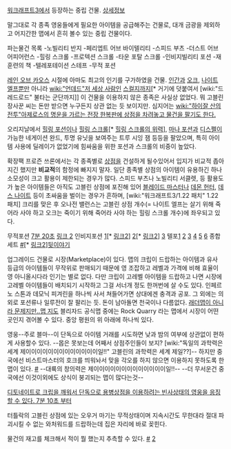 [[워크래프트3]]에서 등장하는 중립 건물. [http://classic.battle.net/war3/neutral/buildings.shtml#goblinmerchant 상세정보]

말그대로 각 종족 영웅들에게 필요한 아이템을 공급해주는 건물로, 대개 금광을 제외하고 어지간한 맵에서 흔히 볼수 있는 중립 건물이다. 

파는물건 목록
-노빌리티 반지
-페리엡트 어브 바이텔리티
-스피드 부츠
-더스트 어브 어피어런스
-힐링 스크롤
-프로텍션 스크롤
-타운 포탈 스크롤
-인비지빌리티 포션
-재훈련의 책
-텔레포테이션 스테프
-무적 포션

[[레인 오브 카오스]] 시절에 아마도 최고의 인기를 구가하였을 건물. [[인간]]과 [[오크]], [[나이트 엘프]]뿐만 아니라 [[wiki:"언데드"저 세상 사람]]인 [[스컬지]]까지[* 거기에 덧붙여서 [wiki:"드레드로드" 불타는 군단까지]] 이 건물을 이용하지 않은 종족은 사실상 없었다. 뭐 고블린 장사꾼 씨는 돈만 받으면 누구든지 상관 없는 듯 보이지만. 심지어는 [[wiki:"하이잘 산의 전투"아제로스의 명운을 가르는 전장 한복판에 상점을 차려놓고 물건을 팔기도 한다.]]

오리지날에서 [[힐링 포션]]이나 [[힐링 스크롤]][* [http://tvpot.daum.net/clip/ClipView.do?clipid=39143206&rtes=y&startDuration=824.35 힐링 스크롤의 위력]], [[마나 포션]]과 [[디스펠]]이 가능한 네게이션 완드, 투명 유닛을 보여주는 트루 시잉 잼 등등을 팔았으며, 특히 아이템 사용에 딜레이가 없었기에 힘싸움을 위한 포션과 스크롤의 비중이 높았다.

확장팩 프로즌 쓰론에서는 각 종족별로 [[상점]]을 건설하게 될수있어서 입지가 비교적 좁아지긴 했지만 '''비교적'''의 함정에 빠지지 말자. 일단 종족별 상점의 아이템이 유용하긴 하나 소모성이 크고 활용이 제한되는 경우가 많다. 스피드 부츠나 노빌리티 서클렛,  등 활용도가 높은 아이템들은 아직도 고블린 상점에 포진해 있어 [[블레이드 마스터]]나 [[데몬 헌터]], [[데스 나이트]] 등이 초싸움을 벌이는 경우가 흔하며, [wiki:"워크래프트3/1.22 패치" 1.22 패치] 크리를 맞은 후 오나전 밸런스는 고블린 상점 개수(= 나이트 엘프는 살기 위해 죽어라 사야 하고 오크는 죽이기 위해 죽어라 사야 하는 힐링 스크롤 개수)에 좌우되고 있다.

무적포션 [http://afreeca.com/zizizi1986/ 7분 20초] [http://www.youtube.com/watch?feature=player_detailpage&v=tNhQgI4h8h0&list=PLAGmKpF5L3HfN-C4C70EFsS1Q3KFf8G8N#t=432 링크 2]
인비지포션 [http://www.youtube.com/watch?v=3nyUxIsvk3I#t=2115 1][* [http://www.youtube.com/watch?feature=player_detailpage&v=JCnwv0lu6cU#t=593 링크2]] [http://www.youtube.com/watch?v=JUf-z1tNfgs#t=1206 2][* [http://war3.replays.net/video/page/20131201/1867701.html 링크2]] [http://www.youtube.com/watch?feature=player_detailpage&v=geW4ezaJaqM&list=PLRCz2RLYlhRPv7C3M174XZmYPXGB3I1GH#t=756 3]
텔포[http://www.youtube.com/watch?v=UZbbFMl2ILQ&list=UUG7F-M8M5wwlZfEEPZJ39Mw&feature=player_detailpage#t=1268 1] [http://www.youtube.com/watch?feature=player_detailpage&v=uXSYqiM8rkI&list=UUG7F-M8M5wwlZfEEPZJ39Mw#t=655 2] [http://www.youtube.com/watch?v=LXf2wRPxtRI&list=PLRCz2RLYlhRNp06G_ULovo6UmTsAGpq2H&feature=player_detailpage#t=578 3] [http://www.youtube.com/watch?feature=player_detailpage&v=n-HPgGtgaso&list=PLRCz2RLYlhRNo2OYljNwjOXdesIokYgRL#t=341 4] [http://www.youtube.com/watch?list=PLRCz2RLYlhRMfYOBEQraM3zlNr5ggYNv8&v=SkWpd3RaCTg&feature=player_detailpage#t=329 5] [http://www.youtube.com/watch?v=JUf-z1tNfgs#t=633 6]
종합세트 [http://www.youtube.com/watch?v=yvEZClNzxwM #][* [http://v.youku.com/v_show/id_XNjQxOTQxMjIw.html 링크2]][http://www.youtube.com/watch?feature=player_detailpage&v=NE9ONDMjgXM#t=2112 뒷이야기]

업그레이드 건물로 시장(Marketplace)이 있다. 맵의 크립이 드랍하는 아이템과 유사 등급의 아이템들이 무작위로 판매되기 때문에 영 조잡하고 레벨과 가격에 비해 효율이 영 아니올시다라 인기는 별로 없다. 다만 크립이 고레벨 아이템을 드랍하고 나면 시장에 고레벨 아이템들이 배치되기 시작하고 그걸 서너개 정도 한꺼번에 살 수도 있다. 인페르노 스톤과 데모닉 피겨린을 하나씩 사서 쳐들어가면 상대에겐 충격과 공포. 그 외에는 의외로 포션류나 일루전이 잘 팔리는 듯.
돈이 남아돌면 천국이나 다름없다. [http://www.youtube.com/watch?list=PLAGmKpF5L3HfN-C4C70EFsS1Q3KFf8G8N&v=bjqbuGloIhA&feature=player_detailpage#t=1775s 래더맵이 아니라 문제지만..][http://www.pconline.com.cn/images/html/viewpic_pcgames.htm?http://img0.pcgames.com.cn/pcgames/1109/29/2337046_01.jpg&channel=127 맵 지도] 
블리자드 공식맵 중에는 Rock Quarry 라는 맵에서 시장이 어떤 곳인지 겪어볼 수 있다. 중앙 평원의 위 아래에 하나씩 있다.

영웅--주로 블마--이 단독으로 아이템 거래를 시도하면 낮과 밤의 여부에 상관없이 편하게 사용할수 있다. --몹은 못보는데 어째서 상점주인들이 보지? [wiki:"독일의 과학력은 세계 제이이이이이이이이이이이이이일!!" 고블린의 과학력은 세계 제일??]-- 하지만 중국에선 비스트마스터의 호크를 띄워놔서 맞을 각오를 하지 않으면 이용하지 못하도록 한 맵이 있다. [http://www.youtube.com/watch?v=dbQL5oP-mog&list=PLRCz2RLYlhRNo2OYljNwjOXdesIokYgRL #] --대륙의 창의력은 제이이이이이이이이이이이이이일!!-- --더 무서운건 중국에선 이것이외에도 상식이 붕괴되는 맵이 많다는것--

[http://war3.replays.net/video/page/20130905/1849542_4.html 디토네이트로 크립을 깨워서 단독으로 용병상점을 이용하려는 빈사상태의 영웅을 응징할 수 있다. 7분 10초 부터]

터틀락의 고블린 상점에 있는 오우거 마기는 무적상태이며 지속시간도 무한대라 절대 파괴시킬 수 없는 와처워드를 드랍하는데 집은 자리에 바로 꽂힌다.

물건의 재고를 체크해서 적이 뭘 했는지 추측할 수 있다.
[http://www.youtube.com/watch?feature=player_detailpage&v=mraQF1TpGbQ&list=PLRCz2RLYlhRMfYOBEQraM3zlNr5ggYNv8#t=563 #]   [http://www.youtube.com/watch?feature=player_detailpage&v=mraQF1TpGbQ&list=PLRCz2RLYlhRMfYOBEQraM3zlNr5ggYNv8#t=563 2]
